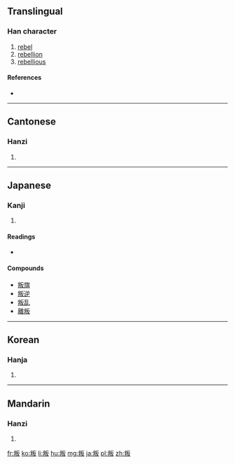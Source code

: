 ==Translingual==

===Han character===
{{Han char|rn=29|rad=又|as=07|sn=9|four=9154<sub>7</sub>|canj=火手竹水 (FQHE)|ids=⿰[[半]][[反]]}}

# [[rebel]]
# [[rebellion]]
# [[rebellious]]

====References====
* {{Han ref|kx=0166.120|dkj=03166|dj=0378.060|hdz=10398.020|uh=53DB|ud=21467|bh=AB71|bd=43889}}

----

==Cantonese==

===Hanzi===
{{yue-hanzi|jyut=|y=bun6}}

# {{defn|lang=yue|sort=又07}}

----

==Japanese==

===Kanji===
{{ja-kanji|grade=uc|rs=又07}}

# {{defn|lang=ja|sort=又07}}

====Readings====
* {{ja-readings|on=[[はん]] (han), [[ほん]] (hon)|kun=[[そむく]] (somuku)}}

====Compounds====
* [[叛旗]]
* [[叛逆]]
* [[叛乱]]
* [[離叛]]

----

==Korean==

===Hanja===
{{ko-hanja|hangeul=반|rv=ban|mr=pan}}

# {{defn|lang=ko|sort=又07}}

----

==Mandarin==

===Hanzi===
{{cmn-hanzi|pin=[[gōu]] ([[gou1]]), [[pàn]] ([[pan4]])|wg=kou<sup>1</sup>, p'an<sup>4</sup>}}

# {{defn|lang=cmn|sort=又07}}

[[fr:叛]]
[[ko:叛]]
[[li:叛]]
[[hu:叛]]
[[mg:叛]]
[[ja:叛]]
[[pl:叛]]
[[zh:叛]]